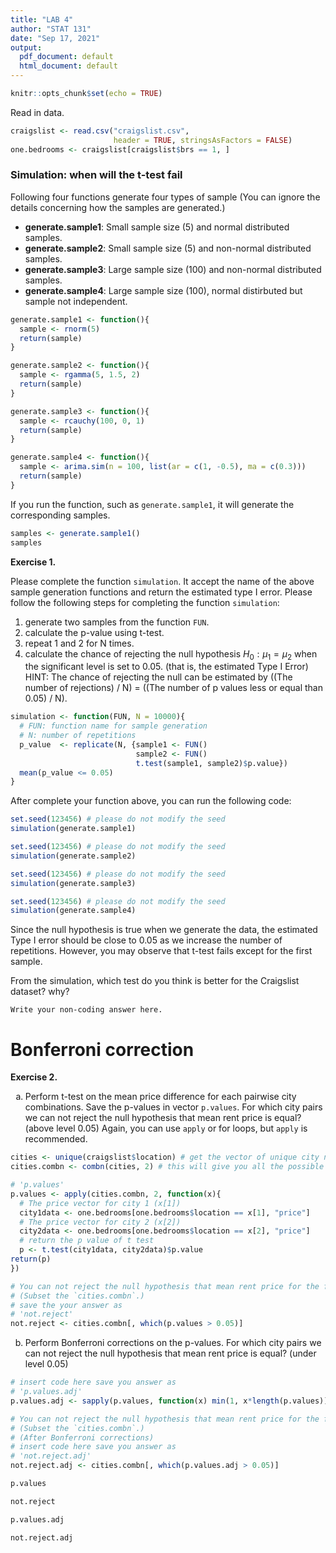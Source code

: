 ```yaml
---
title: "LAB 4"
author: "STAT 131"
date: "Sep 17, 2021"
output:
  pdf_document: default
  html_document: default
---
```


```r
knitr::opts_chunk$set(echo = TRUE)
```

Read in data.

```r
craigslist <- read.csv("craigslist.csv", 
                       header = TRUE, stringsAsFactors = FALSE)
one.bedrooms <- craigslist[craigslist$brs == 1, ]
```

### Simulation: when will the t-test fail

Following four functions generate four types of sample (You can ignore the details concerning how the samples are generated.)

- **generate.sample1**: Small sample size (5) and normal distributed samples.
- **generate.sample2**: Small sample size (5) and non-normal distributed samples.
- **generate.sample3**: Large sample size (100) and non-normal distributed samples.
- **generate.sample4**: Large sample size (100), normal distirbuted but sample not independent.

```r
generate.sample1 <- function(){
  sample <- rnorm(5)
  return(sample)
}

generate.sample2 <- function(){
  sample <- rgamma(5, 1.5, 2)
  return(sample)
}

generate.sample3 <- function(){
  sample <- rcauchy(100, 0, 1)
  return(sample)
}

generate.sample4 <- function(){
  sample <- arima.sim(n = 100, list(ar = c(1, -0.5), ma = c(0.3)))
  return(sample)
}
```

If you run the function, such as `generate.sample1`, it will generate the corresponding samples.

```r
samples <- generate.sample1()
samples
```


**Exercise 1.**

Please complete the function `simulation`. It accept the name of the above sample generation functions and return the estimated type I error. Please follow the following steps for completing the function `simulation`:

1. generate two samples from the function `FUN`.
2. calculate the p-value using t-test.
3. repeat 1 and 2 for N times.
4. calculate the chance of rejecting the null hypothesis $H_0:\mu_1 = \mu_2$ when the significant level is set to 0.05. (that is, the estimated Type I Error) HINT: The chance of rejecting the null can be estimated by ((The number of rejections) / N) = ((The number of p values less or equal than 0.05) / N).

```r
simulation <- function(FUN, N = 10000){
  # FUN: function name for sample generation
  # N: number of repetitions
  p_value  <- replicate(N, {sample1 <- FUN()
                            sample2 <- FUN() 
                            t.test(sample1, sample2)$p.value})
  mean(p_value <= 0.05)
}
```

\pagebreak

After complete your function above, you can run the following code:

```r
set.seed(123456) # please do not modify the seed
simulation(generate.sample1)
```

```r
set.seed(123456) # please do not modify the seed
simulation(generate.sample2)
```

```r
set.seed(123456) # please do not modify the seed
simulation(generate.sample3)
```

```r
set.seed(123456) # please do not modify the seed
simulation(generate.sample4)
```

Since the null hypothesis is true when we generate the data, the estimated Type I error should be close to 0.05 as we increase the number of repetitions. However, you may observe that t-test fails except for the first sample.  

From the simulation, which test do you think is better for the Craigslist dataset? why?

```e35
Write your non-coding answer here.

```

\pagebreak

# Bonferroni correction

**Exercise 2.**

(a) Perform t-test on the mean price difference for each pairwise city combinations. Save the p-values in vector `p.values`. For which city pairs we can not reject the null hypothesis that mean rent price is equal? (above level 0.05) Again, you can use `apply` or for loops, but `apply` is recommended.

```r
cities <- unique(craigslist$location) # get the vector of unique city names
cities.combn <- combn(cities, 2) # this will give you all the possible combinations of two cities

# 'p.values'
p.values <- apply(cities.combn, 2, function(x){
  # The price vector for city 1 (x[1])
  city1data <- one.bedrooms[one.bedrooms$location == x[1], "price"]
  # The price vector for city 2 (x[2])
  city2data <- one.bedrooms[one.bedrooms$location == x[2], "price"]
  # return the p value of t test
  p <- t.test(city1data, city2data)$p.value
return(p)
})
```

```r
# You can not reject the null hypothesis that mean rent price for the following city pairs.
# (Subset the `cities.combn`.)
# save the your answer as
# 'not.reject'
not.reject <- cities.combn[, which(p.values > 0.05)]
```

\pagebreak

(b) Perform Bonferroni corrections on the p-values. For which city pairs we can not reject the null hypothesis that mean rent price is equal? (under level 0.05)

```r
# insert code here save you answer as
# 'p.values.adj'
p.values.adj <- sapply(p.values, function(x) min(1, x*length(p.values)))
```

```r
# You can not reject the null hypothesis that mean rent price for the following city pairs.
# (Subset the `cities.combn`.)
# (After Bonferroni corrections)
# insert code here save you answer as
# 'not.reject.adj'
not.reject.adj <- cities.combn[, which(p.values.adj > 0.05)]
```

\pagebreak

```r
p.values
```

```r
not.reject
```

```r
p.values.adj
```

```r
not.reject.adj
```


